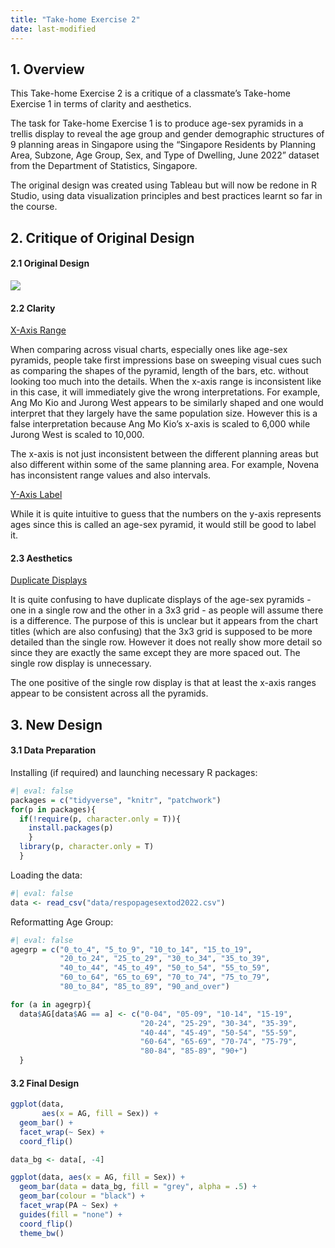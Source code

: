 ```yaml
---
title: "Take-home Exercise 2"
date: last-modified
---
```


## **1. Overview**

This Take-home Exercise 2 is a critique of a classmate's Take-home Exercise 1 in terms of clarity and aesthetics.

The task for Take-home Exercise 1 is to produce age-sex pyramids in a trellis display to reveal the age group and gender demographic structures of 9 planning areas in Singapore using the "Singapore Residents by Planning Area, Subzone, Age Group, Sex, and Type of Dwelling, June 2022" dataset from the Department of Statistics, Singapore.

The original design was created using Tableau but will now be redone in R Studio, using data visualization principles and best practices learnt so far in the course.

## **2. Critique of Original Design**

#### **2.1 Original Design**

![](images/Original%20Design.png)

#### **2.2 Clarity**

[X-Axis Range]{.underline}

When comparing across visual charts, especially ones like age-sex pyramids, people take first impressions base on sweeping visual cues such as comparing the shapes of the pyramid, length of the bars, etc. without looking too much into the details. When the x-axis range is inconsistent like in this case, it will immediately give the wrong interpretations. For example, Ang Mo Kio and Jurong West appears to be similarly shaped and one would interpret that they largely have the same population size. However this is a false interpretation because Ang Mo Kio's x-axis is scaled to 6,000 while Jurong West is scaled to 10,000.

The x-axis is not just inconsistent between the different planning areas but also different within some of the same planning area. For example, Novena has inconsistent range values and also intervals.

[Y-Axis Label]{.underline}

While it is quite intuitive to guess that the numbers on the y-axis represents ages since this is called an age-sex pyramid, it would still be good to label it.

#### **2.3 Aesthetics**

[Duplicate Displays]{.underline}

It is quite confusing to have duplicate displays of the age-sex pyramids - one in a single row and the other in a 3x3 grid - as people will assume there is a difference. The purpose of this is unclear but it appears from the chart titles (which are also confusing) that the 3x3 grid is supposed to be more detailed than the single row. However it does not really show more detail so since they are exactly the same except they are more spaced out. The single row display is unnecessary.

The one positive of the single row display is that at least the x-axis ranges appear to be consistent across all the pyramids.

## **3. New Design**

#### **3.1 Data Preparation**

Installing (if required) and launching necessary R packages:

```r
#| eval: false
packages = c("tidyverse", "knitr", "patchwork")
for(p in packages){
  if(!require(p, character.only = T)){
    install.packages(p)
    }
  library(p, character.only = T)
  }
```

Loading the data:

```r
#| eval: false
data <- read_csv("data/respopagesextod2022.csv")
```

Reformatting Age Group:

```r
#| eval: false
agegrp = c("0_to_4", "5_to_9", "10_to_14", "15_to_19", 
           "20_to_24", "25_to_29", "30_to_34", "35_to_39", 
           "40_to_44", "45_to_49", "50_to_54", "55_to_59",
           "60_to_64", "65_to_69", "70_to_74", "75_to_79", 
           "80_to_84", "85_to_89", "90_and_over")

for (a in agegrp){
  data$AG[data$AG == a] <- c("0-04", "05-09", "10-14", "15-19",
                             "20-24", "25-29", "30-34", "35-39",
                             "40-44", "45-49", "50-54", "55-59",
                             "60-64", "65-69", "70-74", "75-79",
                             "80-84", "85-89", "90+")
  }
```

#### **3.2 Final Design**

```r
ggplot(data, 
       aes(x = AG, fill = Sex)) + 
  geom_bar() +
  facet_wrap(~ Sex) +
  coord_flip()
```

```r
data_bg <- data[, -4]

ggplot(data, aes(x = AG, fill = Sex)) +
  geom_bar(data = data_bg, fill = "grey", alpha = .5) +
  geom_bar(colour = "black") +
  facet_wrap(PA ~ Sex) +
  guides(fill = "none") +  
  coord_flip() 
  theme_bw()
```
